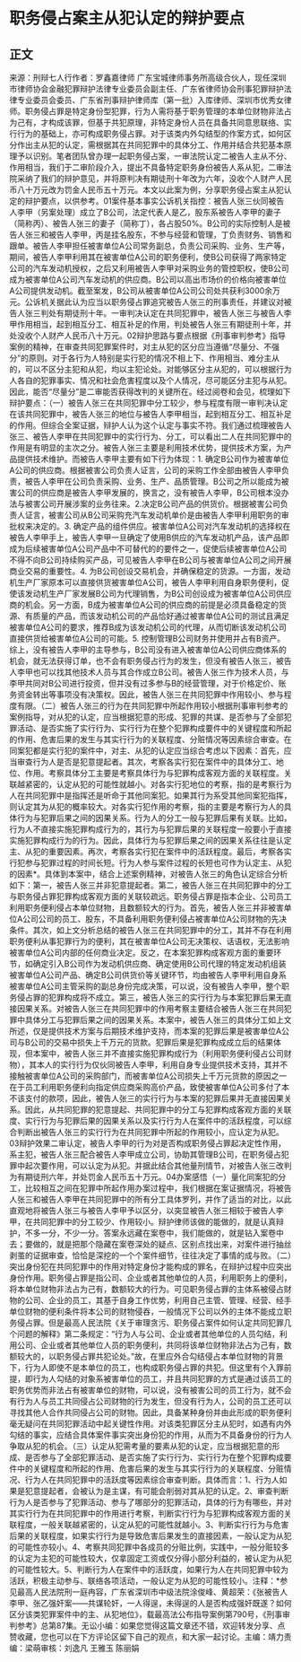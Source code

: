 # 职务侵占案主从犯认定的辩护要点
## 正文
来源：刑辩七人行作者：罗鑫嘉律师 广东宝城律师事务所高级合伙人，现任深圳市律师协会金融犯罪辩护法律专业委员会副主任、广东省律师协会刑事犯罪辩护法律专业委员会委员、广东省刑事辩护律师库（第一批）入库律师、深圳市优秀女律师。职务侵占罪是特定身份型犯罪，行为人需将基于职务管理的本单位财物非法占为己有，才构成该罪，但基于共犯原理，非特定身份人员在具备共同意思联络、实行行为的基础上，亦可构成职务侵占罪。对于该类内外勾结型的作案方式，如何区分作出主从犯的认定，需根据其在共同犯罪中的具体分工、作用并结合共犯基本原理予以识别。笔者团队曾办理一起职务侵占案，一审法院认定二被告人主从不分、作用相当，我们于二审阶段介入，提出不具备特定职务身份被告人系从犯，二审法院采纳了我们的辩护意见，并将原判决有期徒刑十年改为六年，没收个人财产人民币八十万元改为罚金人民币五十万元。本文以此案为例，分享职务侵占案主从犯认定的辩护要点，以供参考。01案件基本事实公诉机关指控：被告人张三伙同被告人李甲（另案处理）成立了B公司，法定代表人是乙，股东系被告人李甲的妻子（简称丙）、被告人张三的妻子（简称丁），各占股50%。B公司的实际控制人是被告人张三和被告人李甲，丙是挂名股东，不参与经营和管理，丁负责财务、销售和跟单。被告人李甲担任被害单位A公司常务副总，负责公司采购、业务、生产等，期间，被告人李甲利用其在被害单位A公司的职务便利，使B公司获得了两家特定公司的汽车发动机授权，之后又利用被告人李甲对采购业务的管控职权，使B公司成为被害单位A公司汽车发动机的供应商。B公司以高出市场价的价格向被害单位A公司提供发动机。截至案发，B公司从被害单位A公司公司处共获利3000余万元。公诉机关据此认为应当以职务侵占罪追究被告人张三的刑事责任，并建议对被告人张三判处有期徒刑十年。一审判决认定在共同犯罪中，被告人张三与被告人李甲作用相当，起到相互分工、相互补足的作用，判处被告人张三有期徒刑十年，并处没收个人财产人民币八十万元。02辩护思路与要点根据《刑事审判参考》指导案例的精神，在审查共同犯罪案件时，对主从犯的区分应当遵循“尽量分、不强分”的原则。对于各行为人特别是实行犯的情况不相上下、作用相当、难分主从的，可以不区分主犯和从犯，均以主犯论处。对能够区分主从犯的，可以根据行为人各自的犯罪事实、情况和社会危害程度以及个人情况，尽可能区分主犯与从犯。因此，能否“尽量分”是二审能否获得改判的关键所在。经过阅卷和会见，梳理如下辩护要点：（一）被告人张三在共同犯罪中分工较少，参与程度有限一审判决认定在该共同犯罪中，被告人张三的地位与被告人李甲相当，起到相互分工、相互补足的作用。但综合全案证据，辩护人认为这个认定与事实不符。我们通过梳理被告人张三、被告人李甲在共同犯罪中的实行行为、分工，可以看出二人在共同犯罪中的作用是有明显的主次之分。被告人张三主要是利用技术优势，提供技术方案，为产品提供技术维护。而被告人李甲主要有如下行为体现：1. 确定B公司作为被害单位A公司的供应商。根据被害公司负责人证言，公司的采购工作全部由被告人李甲负责，被告人李甲在公司负责采购、业务、生产、品质管理。B公司之所以能成为被害公司的供应商是被告人李甲发展的，换言之，没有被告人李甲，B公司根本没办法与被害公司开展涉案的业务往来。2.决定B公司产品的供货价。根据被害公司负责人证言，被害公司从B公司采购充汽车发动机单价是由被告人李甲利用职务的审批权来决定的。3. 确定产品的组件供应。被害单位A公司对汽车发动机的选择权在被告人李甲手上，被告人李甲一旦确定了使用B供应的汽车发动机产品，该产品即成为后续被害单位A公司产品中不可替代的的要件之一，促使后续被害单位A公司不得不向B公司持续购买产品，可见被告人李甲在B公司与被害单位A公司之间开展商业交易的重要性。4. 为B公司创设交易机会，并确保稳定的货源。一方面，发动机生产厂家原本可以直接供货被害单位A公司，被告人李甲利用自身职务便利，促使该发动机生产厂家发展B公司为代理销售，为B公司创设成为被害单位A公司供应商的机会。另一方面，B成为被害单位A公司的供应商的前提是必须具备稳定的货源、有质量的产品，而该发动机公司的产品恰好通过被害单位A公司的测试且满足被害单位A公司的要求，推荐B成为该发动机公司的代理，从而切断该发动机公司直接供货给被害单位A公司的可能。5. 控制管理B公司财务并使用并占有B资产。综上，没有被告人李甲的主导参与，B公司没有进入被害单位A公司供应商体系的机会，就无法获得订单，也不会有职务侵占行为的发生，但没有被告人张三，被告人李甲也可以找其他技术人员与其合作成立B公司。被告人张三作为技术人员，与李甲共同对B公司进行投资，但并没有过多参与B的经营管理，对于价格定价、账务资金转出等事项没有决策权。因此，被告人张三在共同犯罪中作用较小、参与程度有限。（二）被告人张三的行为在共同犯罪中所起作用较小根据刑事审判参考的案例指导，对从犯的认定，应当根据犯意的形成、犯罪的共谋、是否参与了全部犯罪活动、是否实施了实行行为、实行行为在整个犯罪构成要件中的关键程度和所起的作用、危害后果的发生与其实行行为的关联程度、分赃情况等因素综合审查。在同案犯都是实行犯的案件中，对主、从犯的认定应当综合考虑以下因素：首先，应当审查行为人是否是犯意提起者。其次，考察各实行犯在案件中的具体分工、地位、作用。考察具体分工主要是考察具体行为与犯罪构成客观方面的关联程度。关联越紧密的，认定从犯的可能性就越小。对各实行犯地位的考察，指的是考察行为人在共同犯罪中是指挥还是听命于其他同案犯。如果其行为系受其他同案犯指挥，则认定其为从犯的概率较大。对各实行犯作用的考察，指的主要是考察行为人的具体行为与犯罪后果之间的因果关系。行为人的分工一般与犯罪后果有关联。比如，行为人不直接实施犯罪构成行为的，其行为与犯罪后果的关联程度一般要小于直接实施犯罪构成行为的行为。因此，具体行为与犯罪后果之间的因果关系往往是认定主、从犯的重要因素。再次，考察各实行犯在案件中的活跃程度。最后，考察各实行犯参与犯罪过程的时间长短。行为人参与案件过程的长短也可作为认定主、从犯的因素*。具体到本案中，结合上述案例精神，对被告人张三的角色认定综合分析如下：第一，被告人张三并非犯意提起者。第二，被告人张三在共同犯罪中的分工与职务侵占罪犯罪构成客观方面的关联较疏远。职务侵占罪是指本企业、公司员工利用职务便利侵占本单位财物，且数额较大的行为。首先，被告人张三并非被害单位A公司公司的员工、股东，不具备利用职务便利侵占被害单位A公司财物的先决条件。其次，如上文分析总结的被告人张三在共同犯罪中的分工，其并不存在利用职务便利从事犯罪行为的便利，其在被害单位A公司无决策权、话语权，无法影响被害单位A公司内部的任何商业决定。反之，在本案犯罪构成客观方面的重要环节，如确定引入B公司作为发动机供应商、确定使用B公司代理的特定发动机组装被害单位A公司产品、确定B公司供货价等关键环节，均由被告人李甲利用自身系被害单位A公司主管采购的副总身份完成决策，可以说，没有被告人李甲，整个职务侵占罪的犯罪构成将不成立。第三，被告人张三的实行行为与本案犯罪后果无直接因果关系。对被告人张三在共同犯罪中的作用考察主要结合被告人张三在共同犯罪中具体分工与犯罪后果之间的因果关系。本案中，被告人张三的具体分工如上文所述，仅是提供技术方案与后期技术维护支持，而本案的犯罪后果是被害单位A公司与B公司的交易中损失上千万元的货款。犯罪后果是犯罪构成成立后的结果体现，但本案中，被告人张三并不直接实施犯罪构成行为（利用职务便利侵占公司财物），其本人的实行行为仅伙同被告人李甲，利用自身专业提供技术支持，其并不接触被害单位A公司的采购部门，而被害单位A公司损失上千万元货款的原因之一在于员工利用职务便利向指定供应商采购高价产品，致使被害单位A公司多付了本不该支付的款项，因此，被告人张三的实行行为与本案的犯罪后果并无直接因果关系。因此，从共同犯罪的犯意提起、共同犯罪中的分工与犯罪构成客观方面的关联度、实行行为与犯罪后果的因果关系以及实行行为人在案件中的活跃程度，可以综合判断出被告人张三的实行行为在共同犯罪中所起的作用较小，应认定为从犯。03辩护效果二审认定，被告人李甲的行为对是否构成职务侵占罪起决定性作用，系主犯，被告人张三配合被告人李甲成立公司，协助其管理B公司，在职务侵占犯罪中起次要作用，可以认定为从犯。并据此结合其他量刑情节，对被告人张三改判为有期徒刑六年，并处罚金人民币五十万元。04办案感悟（一）量化同案犯的分工，比较相互之间在犯罪中所起作用办案过程中，我们根据在案证据情况，将被告人张三和被告人李甲在共同犯罪中的所有分工具体罗列，并作了适当的对比，以此直观地将被告人张三与被告人李甲予以区分，以突显被告人张三相较于被告人李甲，在共同犯罪中的分工较少、作用较小。辩护律师该做的能做的，就是认真辩护，不多一分，不少一分。答案永远藏在案卷中，我们能做的，就是钻入案卷中去；要做的，就是把那个隐藏在案卷深处的疑点、区别点找出来，对案件进行抽丝剥茧的证据审查，恰恰是深挖的一个个案件细节，往往决定了事情的成与败。（二）突出身份犯在共同犯罪中的作用对特定身份才能构成的罪名，在辩护过程中应突出身份作用。职务侵占罪是指公司、企业或者其他单位的人员，利用职务上的便利，将本单位财物非法占为己有，数额较大的行为。可见职务侵占罪的主体系被侵占财物的公司、企业的员工，其基于自身工作优势，利用自己主管、管理、经营、经手单位财物的便利条件将本公司的财物侵吞，一般情况下公司以外的主体不能成立职务侵占罪。但是最高人民法院《关于审理贪污、职务侵占案件如何认定共同犯罪几个问题的解释》第二条规定：“行为人与公司、企业或者其他单位的人员勾结，利用公司、企业或者其他单位人员的职务便利，共同将该单位财物非法占为己有，数额较大的，以职务侵占罪共犯论处。”故，在里应外合勾结侵占本单位财物的背景下，行为人即使不是本单位的员工，也构成职务侵占罪的共犯。但这里有个入罪前提，即行为人勾结的对象系被害单位的员工，并且共同犯罪的方式是通过该员工的职务优势而非法占有被害单位的财物，可以说，没有被害公司的员工行为，就不会有行为人与员工共同侵占公司财物的行为发生，但没有行为人，公司的员工还可以寻找其他人合作共同侵占公司的财物。因此，具备某种身份并由此形成的职务便利毫无疑问在共同犯罪活动中起关键性作用。对该类犯罪区分主从犯时，如遇有内外勾结的事实，应结合具体案件事实突出身份犯的作用，从而为不具备身份的行为人争取从犯的机会。（三）认定从犯需考量的要素从犯的认定，应当根据犯意的形成、是否参与了全部犯罪活动、是否实施了实行行为、实行行为在整个犯罪构成要件中的关键程度和所起的作用、危害后果的发生与其实行行为的关联程度、分赃情况、行为人在共同犯罪中的活跃度等因素综合审查判断。具体而言：1、行为人如果是犯意提起者，会被认为是主谋，有可能会削弱对其从犯的认定。2、审查判断行为人是否参与了犯罪活动、参与了哪部分的犯罪活动，具体的行为有哪些，并对其实行行为在共同犯罪中的作用进行考察，判断实行行为与犯罪构成客观方面的关联程度，一般关联越紧密的，认定从犯的可能性就越小。3、判断实行行为与危害后果的关联程度，如果实行行为是导致危害后果发生的直接因素，一般认定为从犯的可能性亦较小。4、考察共同犯罪中各成员的分赃比例，实践中，一般分赃较多的认定为主犯的可能性较大，仅拿固定工资或仅分得小部分利益的，被认定为从犯的可能性较大。5、判断行为人在案件中的活跃度，如果行为人在共同犯罪中较为活跃，积极主动参与、联络各项活动，一般认定为从犯的可能性较小。注释：*参见最高人民法院刑一庭冉容，广东省深圳市中级法院涂俊峰、黄超荣：《张被告人李甲、张乙强奸案——共谋轮奸，一人得逞，未得逞的人是否构成强奸既遂？如何区分该类犯罪案件中的主、从犯地位》，载最高法公布指导案例第790号，《刑事审判参考》总第87集。无讼小编：如果您觉得这篇文章还不错，欢迎转发分享、点赞收藏，您也可以在下方评论区留下自己的观点，和大家一起讨论。主编：靖力责编：梁萌审核：刘逸凡 王雅玉 陈丽娟